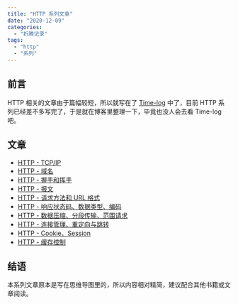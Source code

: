 ```yaml
---
title: "HTTP 系列文章"
date: "2020-12-09"
categories:
  - "折腾记录"
tags:
  - "http"
  - "系列"
---
```


## 前言

HTTP 相关的文章由于篇幅较短，所以就写在了 [Time-log](https://log.ixk.me) 中了，目前 HTTP 系列已经差不多写完了，于是就在博客里整理一下，毕竟也没人会去看 Time-log 吧。

## 文章

- [HTTP - TCP/IP](https://log.ixk.me/http/tcp-ip.html)
- [HTTP - 域名](https://log.ixk.me/http/%E5%9F%9F%E5%90%8D.html)
- [HTTP - 握手和挥手](https://log.ixk.me/http/%E6%8F%A1%E6%89%8B%E5%92%8C%E6%8C%A5%E6%89%8B.html)
- [HTTP - 报文](https://log.ixk.me/http/%E6%8A%A5%E6%96%87.html)
- [HTTP - 请求方法和 URL 格式](https://log.ixk.me/http/%E8%AF%B7%E6%B1%82%E6%96%B9%E6%B3%95-URL%E6%A0%BC%E5%BC%8F.html)
- [HTTP - 响应状态码、数据类型、编码](https://log.ixk.me/http/%E5%93%8D%E5%BA%94%E7%8A%B6%E6%80%81%E7%A0%81-%E6%95%B0%E6%8D%AE%E7%B1%BB%E5%9E%8B-%E7%BC%96%E7%A0%81.html)
- [HTTP - 数据压缩、分段传输、范围请求](https://log.ixk.me/http/%E6%95%B0%E6%8D%AE%E5%8E%8B%E7%BC%A9-%E5%88%86%E6%AE%B5%E4%BC%A0%E8%BE%93-%E8%8C%83%E5%9B%B4%E8%AF%B7%E6%B1%82.html)
- [HTTP - 连接管理、重定向与跳转](https://log.ixk.me/http/%E8%BF%9E%E6%8E%A5%E7%AE%A1%E7%90%86-%E9%87%8D%E5%AE%9A%E5%90%91%E4%B8%8E%E8%B7%B3%E8%BD%AC.html)
- [HTTP - Cookie、Session](https://log.ixk.me/http/cookie-session.html)
- [HTTP - 缓存控制](https://log.ixk.me/http/%E7%BC%93%E5%AD%98%E6%8E%A7%E5%88%B6.html)

## 结语

本系列文章原本是写在思维导图里的，所以内容相对精简，建议配合其他书籍或文章阅读。
